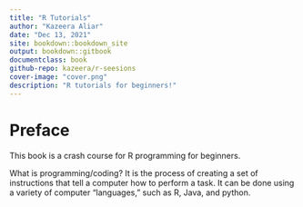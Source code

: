 ```yaml
---
title: "R Tutorials"
author: "Kazeera Aliar"
date: "Dec 13, 2021"
site: bookdown::bookdown_site
output: bookdown::gitbook
documentclass: book
github-repo: kazeera/r-seesions
cover-image: "cover.png"
description: "R tutorials for beginners!"
---
```


# Preface
This book is a crash course for R programming for beginners.

What is programming/coding? It is the process of creating a set of instructions that tell a computer how to perform a task. It can be done using a variety of computer "languages," such as R, Java, and python. 

